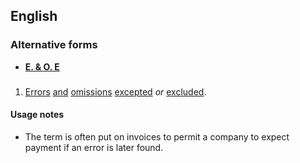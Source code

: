 ==English==

===Alternative forms===
* '''[[E. & O. E]]'''

==={{initialism}}===
{{en-initialism}}

# [[error|Errors]] [[and]] [[omission]]s [[except]]ed ''or'' [[exclude]]d.

====Usage notes====
* The term is often put on invoices to permit a company to expect payment if an error is later found.